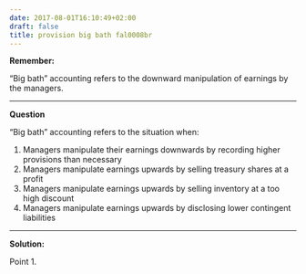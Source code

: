 ```yaml
---
date: 2017-08-01T16:10:49+02:00
draft: false
title: provision big bath fal0008br
---
```


  **Remember:**

"Big bath" accounting refers to the downward manipulation of earnings by the managers. 

***
  
  **Question**
  
"Big bath" accounting refers to the situation when:

1.  Managers manipulate their earnings downwards by recording higher provisions than necessary
2.  Managers manipulate earnings upwards by selling treasury shares at a profit
3.  Managers manipulate earnings upwards by selling inventory at a too high discount
4.  Managers manipulate earnings upwards by disclosing lower contingent liabilities


***
  
  **Solution:**

Point 1.